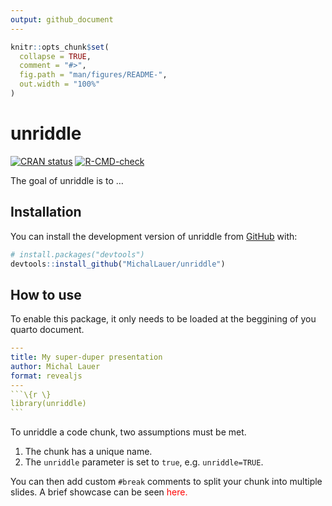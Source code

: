 ```yaml
---
output: github_document
---
```


<!-- README.md is generated from README.Rmd. Please edit that file -->

```r
knitr::opts_chunk$set(
  collapse = TRUE,
  comment = "#>",
  fig.path = "man/figures/README-",
  out.width = "100%"
)
```

# unriddle

<!-- badges: start -->
[![CRAN status](https://www.r-pkg.org/badges/version/unriddle)](https://CRAN.R-project.org/package=unriddle)
[![R-CMD-check](https://github.com/MichalLauer/unriddle/actions/workflows/R-CMD-check.yaml/badge.svg)](https://github.com/MichalLauer/unriddle/actions/workflows/R-CMD-check.yaml)
<!-- badges: end -->

The goal of unriddle is to ...

## Installation

You can install the development version of unriddle from [GitHub](https://github.com/) with:

``` r
# install.packages("devtools")
devtools::install_github("MichalLauer/unriddle")
```

## How to use

To enable this package, it only needs to be loaded at the beggining of you
quarto document.

````yml
---
title: My super-duper presentation
author: Michal Lauer
format: revealjs
---
```\{r \}
library(unriddle)
```
````

To unriddle a code chunk, two assumptions must be met.

1) The chunk has a unique name.
2) The `unriddle` parameter is set to `true`, e.g. `unriddle=TRUE`.

You can then add custom `#break` comments to split your chunk into multiple
slides. A brief showcase can be seen <span style="color: red">here</red>.
